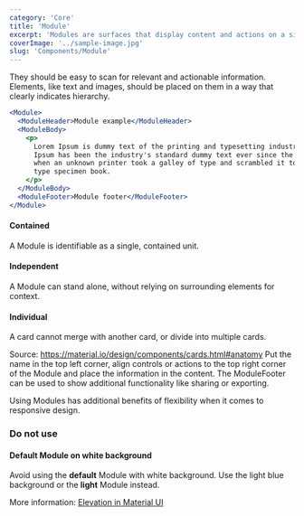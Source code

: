 ```yaml
---
category: 'Core'
title: 'Module'
excerpt: 'Modules are surfaces that display content and actions on a single topic.'
coverImage: '../sample-image.jpg'
slug: 'Components/Module'
---
```


They should be easy to scan for relevant and actionable information. Elements, like text and images, should be placed on them in a way that clearly indicates hierarchy.

```jsx live
<Module>
  <ModuleHeader>Module example</ModuleHeader>
  <ModuleBody>
    <p>
      Lorem Ipsum is dummy text of the printing and typesetting industry. Lorem
      Ipsum has been the industry's standard dummy text ever since the 1500s,
      when an unknown printer took a galley of type and scrambled it to make a
      type specimen book.
    </p>
  </ModuleBody>
  <ModuleFooter>Module footer</ModuleFooter>
</Module>
```

#### Contained

A Module is identifiable as a single, contained unit.

#### Independent

A Module can stand alone, without relying on surrounding elements for context.

#### Individual

A card cannot merge with another card, or divide into multiple cards.

Source: https://material.io/design/components/cards.html#anatomy
Put the name in the top left corner, align controls or actions to the top right corner of the Module and place the information in the content. The ModuleFooter can be used to show additional functionality like sharing or exporting.

Using Modules has additional benefits of flexibility when it comes to responsive design.

### Do not use

#### Default Module on white background

Avoid using the **default** Module with white background. Use the light blue background or the **light** Module instead.

More information: [Elevation in Material UI](https://material.io/design/environment/elevation.html)
